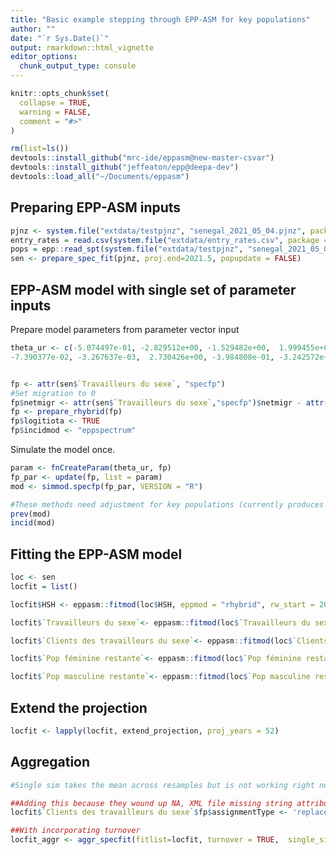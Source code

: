 ```yaml
---
title: "Basic example stepping through EPP-ASM for key populations"
author: ""
date: "`r Sys.Date()`"
output: rmarkdown::html_vignette
editor_options: 
  chunk_output_type: console
---
```

  
```r
knitr::opts_chunk$set(
  collapse = TRUE,
  warning = FALSE,
  comment = "#>"
)
```


```r
rm(list=ls())
devtools::install_github("mrc-ide/eppasm@new-master-csvar")
devtools::install_github("jeffeaton/epp@deepa-dev")
devtools::load_all("~/Documents/eppasm")

```

## Preparing EPP-ASM inputs

```r

pjnz <- system.file("extdata/testpjnz", "senegal_2021_05_04.pjnz", package="eppasm")
entry_rates = read.csv(system.file("extdata/entry_rates.csv", package = "eppasm"))
pops = epp::read_spt(system.file("extdata/testpjnz", "senegal_2021_05_04.pjnz", package="eppasm"))
sen <- prepare_spec_fit(pjnz, proj.end=2021.5, popupdate = FALSE)

```

## EPP-ASM model with single set of parameter inputs

Prepare model parameters from parameter vector input
```r
theta_ur <- c(-5.074497e-01, -2.829512e+00, -1.529482e+00,  1.999455e+03, -6.620818e-02,
-7.390377e-02, -3.267637e-03,  2.730426e+00, -3.984808e-01, -3.242572e+00)


fp <- attr(sen$`Travailleurs du sexe`, "specfp")
#Set migration to 0
fp$netmigr <- attr(sen$`Travailleurs du sexe`,"specfp")$netmigr - attr(sen$`Travailleurs du sexe`,"specfp")$netmigr
fp <- prepare_rhybrid(fp)
fp$logitiota <- TRUE
fp$incidmod <- "eppspectrum"

```

Simulate the model once.

```r
param <- fnCreateParam(theta_ur, fp)
fp_par <- update(fp, list = param)
mod <- simmod.specfp(fp_par, VERSION = "R")

#These methods need adjustment for key populations (currently produces NaN because 0 males or females in some pops)
prev(mod)
incid(mod)


```


## Fitting the EPP-ASM model

```r
loc <- sen
locfit = list()

locfit$HSH <- eppasm::fitmod(loc$HSH, eppmod = "rhybrid", rw_start = 2005,B0=1e3, B=1e2, opt_iter = 1, number_k=250, optfit = TRUE)

locfit$`Travailleurs du sexe`<- eppasm::fitmod(loc$`Travailleurs du sexe`, eppmod = "rhybrid", rw_start = 2005,B0=1e3, B=1e2, opt_iter = 1, number_k=250, optfit = TRUE)

locfit$`Clients des travailleurs du sexe`<- eppasm::fitmod(loc$`Clients des travailleurs du sexe`, eppmod = "rhybrid",rw_start = 2005,B0=1e3, B=1e2, opt_iter = 1, number_k=250, optfit = TRUE)

locfit$`Pop féminine restante`<- eppasm::fitmod(loc$`Pop féminine restante`,  eppmod = "rhybrid",  rw_start = 2005,B0=1e3, B=1e2, opt_iter = 1, number_k=250, optfit = TRUE)

locfit$`Pop masculine restante`<- eppasm::fitmod(loc$`Pop masculine restante`,  eppmod = "rhybrid", rw_start = 2005, B0=1e3, B=1e2, opt_iter = 1, number_k=250, optfit = TRUE)

```

## Extend the projection

```r
locfit <- lapply(locfit, extend_projection, proj_years = 52)

```

## Aggregation

```r
#Single sim takes the mean across resamples but is not working right now - resulting in Nan- Instead, set to just take first 2 resamples for testing

##Adding this because they wound up NA, XML file missing string attribute
locfit$`Clients des travailleurs du sexe`$fp$assignmentType <- 'replace'

##With incorporating turnover
locfit_aggr <- aggr_specfit(fitlist=locfit, turnover = TRUE,  single_sim = FALSE)

```
